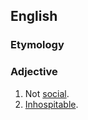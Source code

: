==English==

===Etymology===
{{prefix|un|social}}

===Adjective===
{{en-adj}}

# Not [[social]].
# [[inhospitable|Inhospitable]].